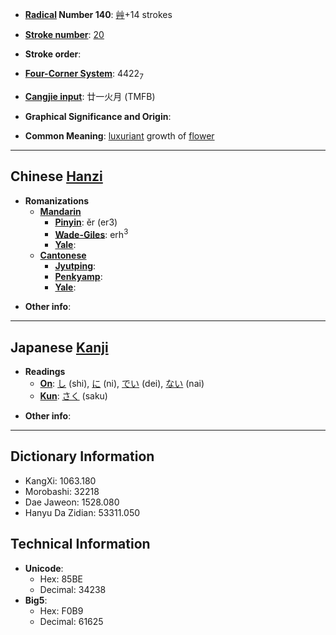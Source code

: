 * '''[[Wiktionary:Chinese radical index| Radical]] Number 140''': [[Wiktionary:Chinese radical index 艸|艸]]+14 strokes

* '''[[Wiktionary:Chinese total strokes index|Stroke number]]''': [[Wiktionary:Chinese total strokes index 20|20]]

* '''Stroke order''': 

* '''[[Wiktionary:Chinese four corner index|Four-Corner System]]''': 4422<sub>7</sub>

* '''[[Wiktionary:Chinese Cangjie index|Cangjie input]]''': 廿一火月 (TMFB)

* '''Graphical Significance and Origin''': 

* '''Common Meaning''': [[luxuriant]] growth of [[flower]]

----

== Chinese [[Hanzi]] ==

* '''Romanizations'''
** '''[[Mandarin]]'''
*** '''[[Pinyin]]''': ěr (er3)
*** '''[[Wade-Giles]]''': erh<sup>3</sup>
*** '''[[Yale]]''': 
** '''[[Cantonese]]'''
*** '''[[Jyutping]]''':
*** '''[[Penkyamp]]''': 
*** '''[[Yale]]''': 

* '''Other info''': 

----

== Japanese [[Kanji]] ==

* '''Readings'''
** '''[[On]]''': [[し]] (shi), [[に]] (ni), [[でい]] (dei), [[ない]] (nai)
** '''[[Kun]]''': [[さく]] (saku)

* '''Other info''':  

----

== Dictionary Information ==

* KangXi: 1063.180
* Morobashi: 32218
* Dae Jaweon: 1528.080
* Hanyu Da Zidian: 53311.050

== Technical Information ==

* '''Unicode''':
** Hex: 85BE
** Decimal: 34238
* '''Big5''':
** Hex: F0B9
** Decimal: 61625